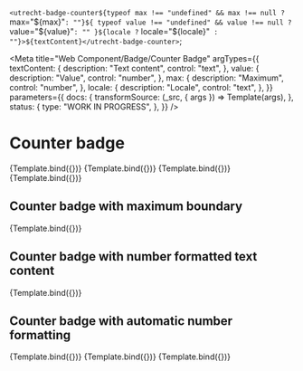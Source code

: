 <!--
@license EUPL-1.2
Copyright (c) 2021 Robbert Broersma
-->


  `<utrecht-badge-counter${typeof max !== "undefined" && max !== null ? ` max="${max}"` : ""}${
    typeof value !== "undefined" && value !== null ? ` value="${value}"` : ""
  }${locale ? ` locale="${locale}"` : ""}>${textContent}</utrecht-badge-counter>`;

<Meta
  title="Web Component/Badge/Counter Badge"
  argTypes={{
    textContent: {
      description: "Text content",
      control: "text",
    },
    value: {
      description: "Value",
      control: "number",
    },
    max: {
      description: "Maximum",
      control: "number",
    },
    locale: {
      description: "Locale",
      control: "text",
    },
  }}
  parameters={{
    docs: {
      transformSource: (_src, { args }) => Template(args),
    },
    status: {
      type: "WORK IN PROGRESS",
    },
  }}
/>

# Counter badge

<Canvas>
  <Story
    name="Counter badge: 1 digit"
    args={{
      textContent: "7",
    }}
  >
    {Template.bind({})}
  </Story>
  <Story
    name="Counter badge: 2 digits"
    args={{
      textContent: "42",
    }}
  >
    {Template.bind({})}
  </Story>
  <Story
    name="Counter badge: 3 digits"
    args={{
      textContent: "316",
    }}
  >
    {Template.bind({})}
  </Story>
  <Story
    name="Counter badge: 4 digits"
    args={{
      textContent: "2059",
    }}
  >
    {Template.bind({})}
  </Story>
</Canvas>

<ArgsTable story="Counter badge: 1 digit" />

## Counter badge with maximum boundary

<Canvas>
  <Story
    name="Counter badge with maximum"
    args={{
      max: 999,
      value: 1024,
    }}
  >
    {Template.bind({})}
  </Story>
</Canvas>

## Counter badge with number formatted text content

<Canvas>
  <Story
    name="Counter badge with number formatted text content"
    args={{
      textContent: "1,234",
    }}
  >
    {Template.bind({})}
  </Story>
</Canvas>

## Counter badge with automatic number formatting

<Canvas>
  <Story
    name="Counter badge with automatic number formatting: US English"
    args={{
      textContent: 1234,
      value: 1234,
      locale: "en-US",
    }}
  >
    {Template.bind({})}
  </Story>
  <Story
    name="Counter badge with automatic number formatting: Finnish"
    args={{
      textContent: 1234,
      value: 1234,
      locale: "fi",
    }}
  >
    {Template.bind({})}
  </Story>
  <Story
    name="Counter badge with automatic number formatting: Dutch"
    args={{
      textContent: 1234,
      value: 1234,
      locale: "nl-NL",
    }}
  >
    {Template.bind({})}
  </Story>
</Canvas>

